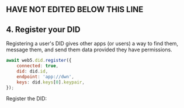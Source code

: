 ## HAVE NOT EDITED BELOW THIS LINE

## 4. Register your DID

Registering a user's DID gives other apps (or users) a way to find them, message them, and send them data provided they have permissions.
```js
await web5.did.register({
    connected: true,
    did: did.id,
    endpoint: 'app://dwn',
    keys: did.keys[0].keypair,
});
```

Register the DID:
